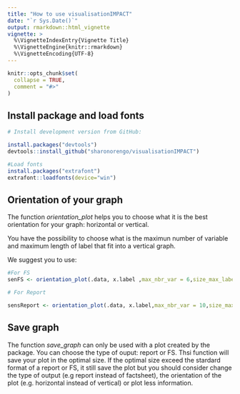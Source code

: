 ```yaml
---
title: "How to use visualisationIMPACT"
date: "`r Sys.Date()`"
output: rmarkdown::html_vignette
vignette: >
  %\VignetteIndexEntry{Vignette Title}
  %\VignetteEngine{knitr::rmarkdown}
  %\VignetteEncoding{UTF-8}
---
```


```r
knitr::opts_chunk$set(
  collapse = TRUE,
  comment = "#>"
)
```



## Install package and load fonts

``` r
# Install development version from GitHub:

install.packages("devtools")
devtools::install_github("sharonorengo/visualisationIMPACT")

#Load fonts
install.packages("extrafont")
extrafont::loadfonts(device="win")  

```

##  Orientation of your graph

The function *orientation_plot* helps you to choose what it is the best orientation for your graph: horizontal or vertical. 

You have the possibility to choose what is the maximun number of variable and maximum length of label that fit into a vertical graph. 

We suggest you to use: 
```r
#For FS
senFS <- orientation_plot(.data, x.label ,max_nbr_var = 6,size_max_label = 12)

# For Report

sensReport <- orientation_plot(.data, x.label,max_nbr_var = 10,size_max_label = 20)


```


## Save graph
The function *save_graph* can only be used with a plot created by the package. 
You can choose the type of ouput: report or FS. Thsi function will save your plot in the optimal size. 
If the optimal size exceed the stardard format of a report or FS, it still save the plot but you should consider change the type of output (e.g report instead of factsheet), the orientation of the plot (e.g. horizontal instead of vertical) or plot less information. 



